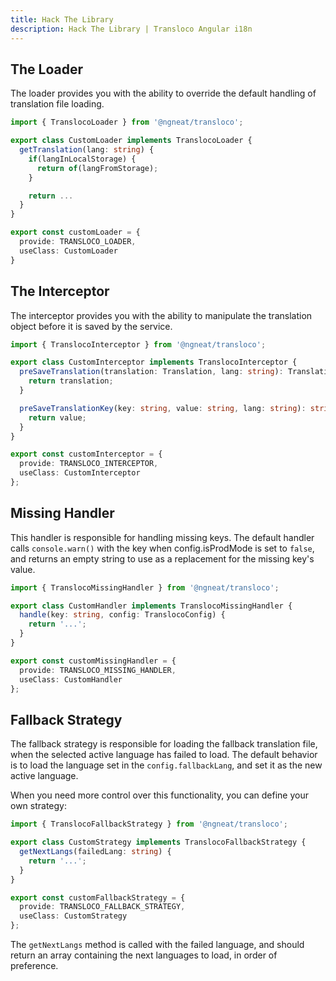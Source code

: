 ```yaml
---
title: Hack The Library
description: Hack The Library | Transloco Angular i18n
---
```


## The Loader

The loader provides you with the ability to override the default handling of translation file loading.

```ts
import { TranslocoLoader } from '@ngneat/transloco';

export class CustomLoader implements TranslocoLoader {
  getTranslation(lang: string) {
    if(langInLocalStorage) {
      return of(langFromStorage);
    }

    return ...
  }
}

export const customLoader = {
  provide: TRANSLOCO_LOADER,
  useClass: CustomLoader
}
```

## The Interceptor
The interceptor provides you with the ability to manipulate the translation object before it is saved by the service.
```ts
import { TranslocoInterceptor } from '@ngneat/transloco';

export class CustomInterceptor implements TranslocoInterceptor {
  preSaveTranslation(translation: Translation, lang: string): Translation {
    return translation;
  }

  preSaveTranslationKey(key: string, value: string, lang: string): string {
    return value;
  }
}

export const customInterceptor = {
  provide: TRANSLOCO_INTERCEPTOR,
  useClass: CustomInterceptor
};
```

## Missing Handler

This handler is responsible for handling missing keys. The default handler calls `console.warn()` with the key when config.isProdMode is set to `false`, and returns an empty string to use as a replacement for the missing key's value.
```ts
import { TranslocoMissingHandler } from '@ngneat/transloco';

export class CustomHandler implements TranslocoMissingHandler {
  handle(key: string, config: TranslocoConfig) {
    return '...';
  }
}

export const customMissingHandler = {
  provide: TRANSLOCO_MISSING_HANDLER,
  useClass: CustomHandler
};
```

## Fallback Strategy

The fallback strategy is responsible for loading the fallback translation file, when the selected active language has failed to load. The default behavior is to load the language set in the `config.fallbackLang`, and set it as the new active language.

When you need more control over this functionality, you can define your own strategy:

```ts
import { TranslocoFallbackStrategy } from '@ngneat/transloco';

export class CustomStrategy implements TranslocoFallbackStrategy {
  getNextLangs(failedLang: string) {
    return '...';
  }
}

export const customFallbackStrategy = {
  provide: TRANSLOCO_FALLBACK_STRATEGY,
  useClass: CustomStrategy
};
```

The `getNextLangs` method is called with the failed language, and should return an array containing the next languages to load, in order of preference.
